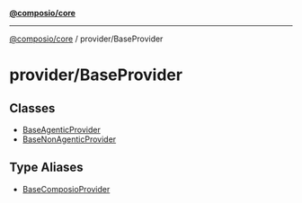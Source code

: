 [**@composio/core**](../../README.mdx)

***

[@composio/core](../../README.mdx) / provider/BaseProvider

# provider/BaseProvider

## Classes

- [BaseAgenticProvider](classes/BaseAgenticProvider.mdx)
- [BaseNonAgenticProvider](classes/BaseNonAgenticProvider.mdx)

## Type Aliases

- [BaseComposioProvider](type-aliases/BaseComposioProvider.mdx)
